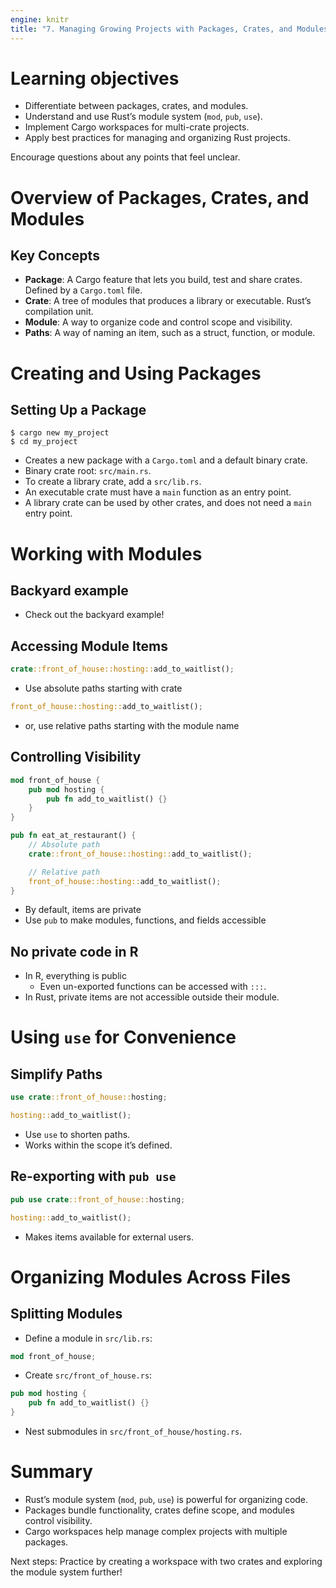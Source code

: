 ```yaml
---
engine: knitr
title: "7. Managing Growing Projects with Packages, Crates, and Modules"
---
```


# Learning objectives

::: nonincremental
- Differentiate between packages, crates, and modules.
- Understand and use Rust's module system (`mod`, `pub`, `use`).
- Implement Cargo workspaces for multi-crate projects.
- Apply best practices for managing and organizing Rust projects.
:::

::: notes
Encourage questions about any points that feel unclear.
:::

# Overview of Packages, Crates, and Modules

## Key Concepts

- **Package**: A Cargo feature that lets you build, test and share crates. Defined by a `Cargo.toml` file.
- **Crate**: A tree of modules that produces a library or executable. Rust's compilation unit.
- **Module**: A way to organize code and control scope and visibility.
- **Paths**: A way of naming an item, such as a struct, function, or module.

# Creating and Using Packages

## Setting Up a Package

```console
$ cargo new my_project
$ cd my_project
```

- Creates a new package with a `Cargo.toml` and a default binary crate.
- Binary crate root: `src/main.rs`.
- To create a library crate, add a `src/lib.rs`.
- An executable crate must have a `main` function as an entry point.
- A library crate can be used by other crates, and does not need a `main` entry point.

# Working with Modules
## Backyard example
- Check out the backyard example!

## Accessing Module Items
``` rust
crate::front_of_house::hosting::add_to_waitlist();
```
- Use absolute paths starting with crate

``` rust
front_of_house::hosting::add_to_waitlist();
```
- or, use relative paths starting with the module name

## Controlling Visibility
``` rust
mod front_of_house {
    pub mod hosting {
        pub fn add_to_waitlist() {}
    }
}

pub fn eat_at_restaurant() {
    // Absolute path
    crate::front_of_house::hosting::add_to_waitlist();

    // Relative path
    front_of_house::hosting::add_to_waitlist();
}
```
- By default, items are private
- Use `pub` to make modules, functions, and fields accessible

## No private code in R
- In R, everything is public 
  - Even un-exported functions can be accessed with `:::`.
- In Rust, private items are not accessible outside their module.

# Using `use` for Convenience
## Simplify Paths
``` rust
use crate::front_of_house::hosting;

hosting::add_to_waitlist();
```
- Use `use` to shorten paths.
- Works within the scope it's defined.

## Re-exporting with `pub use`
``` rust
pub use crate::front_of_house::hosting;

hosting::add_to_waitlist();
```
- Makes items available for external users.

# Organizing Modules Across Files
## Splitting Modules
- Define a module in `src/lib.rs`:
``` rust
mod front_of_house;
```
- Create `src/front_of_house.rs`:
``` rust
pub mod hosting {
    pub fn add_to_waitlist() {}
}
```

- Nest submodules in `src/front_of_house/hosting.rs`.

# Summary
- Rust's module system (`mod`, `pub`, `use`) is powerful for organizing code.
- Packages bundle functionality, crates define scope, and modules control visibility.
- Cargo workspaces help manage complex projects with multiple packages.

Next steps: Practice by creating a workspace with two crates and exploring the module system further!
